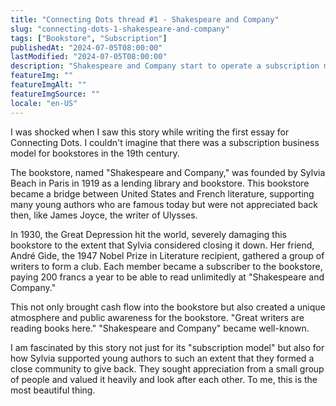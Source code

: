 ```yaml
---
title: "Connecting Dots thread #1 - Shakespeare and Company"
slug: "connecting-dots-1-shakespeare-and-company"
tags: ["Bookstore", "Subscription"]
publishedAt: "2024-07-05T08:00:00"
lastModified: "2024-07-05T08:00:00"
description: "Shakespeare and Company start to operate a subscription model during the 1930 Great Recession, here is why."
featureImg: ""
featureImgAlt: ""
featureImgSource: ""
locale: "en-US"
---
```


I was shocked when I saw this story while writing the first essay for Connecting Dots. I couldn't imagine that there was a subscription business model for bookstores in the 19th century.

The bookstore, named "Shakespeare and Company," was founded by Sylvia Beach in Paris in 1919 as a lending library and bookstore. This bookstore became a bridge between United States and French literature, supporting many young authors who are famous today but were not appreciated back then, like James Joyce, the writer of Ulysses.

In 1930, the Great Depression hit the world, severely damaging this bookstore to the extent that Sylvia considered closing it down. Her friend, André Gide, the 1947 Nobel Prize in Literature recipient, gathered a group of writers to form a club. Each member became a subscriber to the bookstore, paying 200 francs a year to be able to read unlimitedly at "Shakespeare and Company."

This not only brought cash flow into the bookstore but also created a unique atmosphere and public awareness for the bookstore. "Great writers are reading books here." "Shakespeare and Company" became well-known.

I am fascinated by this story not just for its "subscription model" but also for how Sylvia supported young authors to such an extent that they formed a close community to give back. They sought appreciation from a small group of people and valued it heavily and look after each other. To me, this is the most beautiful thing.